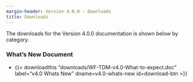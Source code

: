 ```yaml
---
margin-header: Version 4.0.0 - Downloads
title: Downloads
---
```


The downloads for the Version 4.0.0 documentation is shown below by category.

### What's New Document

 - {{< downloadthis "downloads/WF-TDM-v4.0-What-to-expect.doc"
label="v4.0 Whats New" dname=v4.0-whats-new id=download-btn >}}



